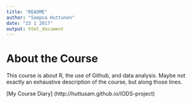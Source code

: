 ```yaml
---
title: "README"
author: "Sampsa Huttunen"
date: "23 1 2017"
output: html_document
---
```


# About the Course

This course is about R, the use of Github, and data analysis. Maybe not exactly an exhaustive description of the course, but along those lines.  

[My Course Diary] (http://huttusam.github.io/IODS-project)

